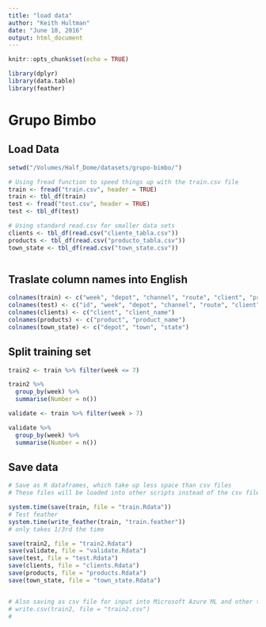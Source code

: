 ```yaml
---
title: "load data"
author: "Keith Hultman"
date: "June 10, 2016"
output: html_document
---
```


```r
knitr::opts_chunk$set(echo = TRUE)

library(dplyr)
library(data.table)
library(feather)
```

# Grupo Bimbo

## Load Data


```r
setwd("/Volumes/Half_Dome/datasets/grupo-bimbo/")

# Using fread function to speed things up with the train.csv file
train <- fread("train.csv", header = TRUE)
train <- tbl_df(train)
test <- fread("test.csv", header = TRUE)
test <- tbl_df(test)

# Using standard read.csv for smaller data sets
clients <- tbl_df(read.csv("cliente_tabla.csv"))
products <- tbl_df(read.csv("producto_tabla.csv"))
town_state <- tbl_df(read.csv("town_state.csv"))



```

## Traslate column names into English

```r

colnames(train) <- c("week", "depot", "channel", "route", "client", "product", "sales_units", "sales", "returns_units", "returns", "demand")
colnames(test) <- c("id", "week", "depot", "channel", "route", "client", "product")
colnames(clients) <- c("client", "client_name")
colnames(products) <- c("product", "product_name")
colnames(town_state) <- c("depot", "town", "state")

```

## Split training set

```r

train2 <- train %>% filter(week <= 7)

train2 %>% 
  group_by(week) %>%
  summarise(Number = n())

validate <- train %>% filter(week > 7)

validate %>% 
  group_by(week) %>%
  summarise(Number = n())


```

## Save data

```r
# Save as R dataframes, which take up less space than csv files
# These files will be loaded into other scripts instead of the csv files

system.time(save(train, file = "train.Rdata"))
# Test feather
system.time(write_feather(train, "train.feather"))
# only takes 1/3rd the time 

save(train2, file = "train2.Rdata")
save(validate, file = "validate.Rdata")
save(test, file = "test.Rdata")
save(clients, file = "clients.Rdata")
save(products, file = "products.Rdata")
save(town_state, file = "town_state.Rdata")


# Also saving as csv file for input into Microsoft Azure ML and other tools
# write.csv(train2, file = "train2.csv")
# 

```


